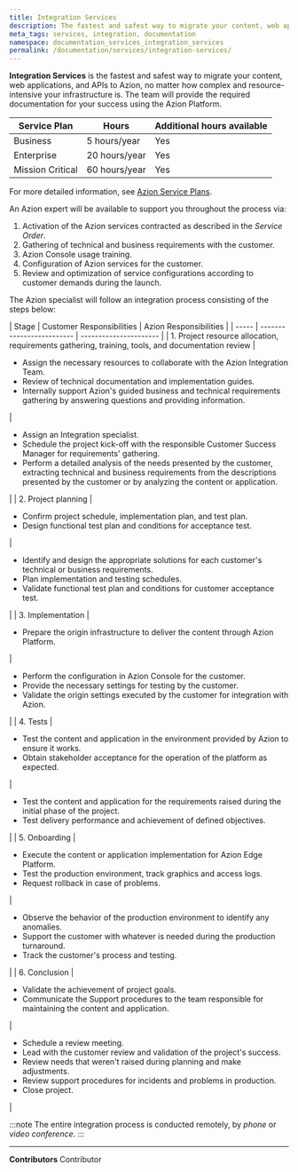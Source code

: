 ```yaml
---
title: Integration Services
description: The fastest and safest way to migrate your content, web applications, and APIs to Azion, no matter how complex and resource-intensive your infrastructure is. 
meta_tags: services, integration, documentation
namespace: documentation_services_integration_services
permalink: /documentation/services/integration-services/
---
```


**Integration Services** is the fastest and safest way to migrate your content, web applications, and APIs to Azion, no matter how complex and resource-intensive your infrastructure is. The team will provide the required documentation for your success using the Azion Platform.

| Service Plan      | Hours          | Additional hours available |
| ----------------- | -------------- | -------------------------- |
| Business          | 5 hours/year   | Yes                        |
| Enterprise        | 20 hours/year  | Yes                        |
| Mission Critical  | 60 hours/year  | Yes                        |

For more detailed information, see [Azion Service Plans](https://www.azion.com/en/professional-services/).

An Azion expert will be available to support you throughout the process via:

1. Activation of the Azion services contracted as described in the *Service Order*.
2. Gathering of technical and business requirements with the customer.
3. Azion Console usage training.
4. Configuration of Azion services for the customer.
5. Review and optimization of service configurations according to customer demands during the launch.

The Azion specialist will follow an integration process consisting of the steps below:


<TableContainer>
| Stage | Customer Responsibilities | Azion Responsibilities |
| ----- | ------------------------- | ---------------------- |
| 1. Project resource allocation, requirements gathering, training, tools, and documentation review | <ul><li>Assign the necessary resources to collaborate with the Azion Integration Team.</li><li>Review of technical documentation and implementation guides.</li><li>Internally support Azion's guided business and technical requirements gathering by answering questions and providing information.</li></ul>  | <ul><li>Assign an Integration specialist.</li><li>Schedule the project kick-off with the responsible Customer Success Manager for requirements' gathering.</li><li>Perform a detailed analysis of the needs presented by the customer, extracting technical and business requirements from the descriptions presented by the customer or by analyzing the content or application.</li></ul> |
| 2. Project planning |<ul><li>Confirm project schedule, implementation plan, and test plan.</li><li>Design functional test plan and conditions for acceptance test.</li></ul> | <ul><li>Identify and design the appropriate solutions for each customer's technical or business requirements.</li><li>Plan implementation and testing schedules.</li><li>Validate functional test plan and conditions for customer acceptance test.</li></ul> |
| 3. Implementation | <ul><li>Prepare the origin infrastructure to deliver the content through Azion Platform.</li></ul> | <ul><li>Perform the configuration in Azion Console for the customer.</li><li>Provide the necessary settings for testing by the customer.</li><li>Validate the origin settings executed by the customer for integration with Azion.</li></ul> |
| 4. Tests | <ul><li>Test the content and application in the environment provided by Azion to ensure it works.</li><li>Obtain stakeholder acceptance for the operation of the platform as expected.</li></ul> | <ul><li>Test the content and application for the requirements raised during the initial phase of the project.</li><li>Test delivery performance and achievement of defined objectives.</li></ul> |
| 5. Onboarding | <ul><li>Execute the content or application implementation for Azion Edge Platform.</li><li>Test the production environment, track graphics and access logs.</li><li>Request rollback in case of problems.</li></ul> | <ul><li>Observe the behavior of the production environment to identify any anomalies.</li><li> Support the customer with whatever is needed during the production turnaround.</li><li>Track the customer's process and testing.</li></ul> |
| 6. Conclusion | <ul><li>Validate the achievement of project goals.</li><li>Communicate the Support procedures to the team responsible for maintaining the content and application.</li></ul> | <ul><li>Schedule a review meeting.</li><li>Lead with the customer review and validation of the project's success.</li><li>Review needs that weren't raised during planning and make adjustments.</li><li>Review support procedures for incidents and problems in production.</li><li>Close project.</li></ul> |
</TableContainer>

:::note
The entire integration process is conducted remotely, by *phone* or *video conference*. 
:::



---


**Contributors** <ContributorList>Contributor</ContributorList>
